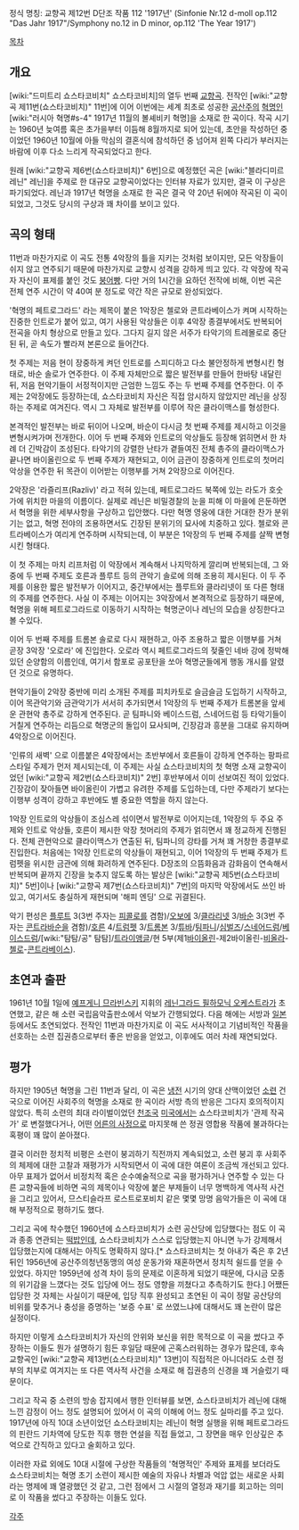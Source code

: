 정식 명칭: 교향곡 제12번 D단조 작품 112 '1917년'
(Sinfonie Nr.12 d-moll op.112 "Das Jahr 1917"/Symphony no.12 in D minor, op.112 'The Year 1917')

[[목차]]

== 개요 ==
[wiki:"드미트리 쇼스타코비치" 쇼스타코비치]의 열두 번째 [[교향곡]]. 전작인 [wiki:"교향곡 제11번(쇼스타코비치)" 11번]에 이어 이번에는 세계 최초로 성공한 [[공산주의]] [[혁명]]인 [wiki:"러시아 혁명#s-4" 1917년 11월의 볼셰비키 혁명]을 소재로 한 곡이다. 작곡 시기는 1960년 늦여름 혹은 초가을부터 이듬해 8월까지로 되어 있는데, 초안을 작성하던 중이었던 1960년 10월에 아들 막심의 결혼식에 참석하던 중 넘어져 왼쪽 다리가 부러지는 바람에 이후 다소 느리게 작곡되었다고 한다.

원래 [wiki:"교향곡 제6번(쇼스타코비치)" 6번]으로 예정했던 곡은 [wiki:"블라디미르 레닌" 레닌]을 주제로 한 대규모 교향곡이었다는 인터뷰 자료가 있지만, 결국 이 구상은 파기되었다. 레닌과 1917년 혁명을 소재로 한 곡은 결국 약 20년 뒤에야 작곡된 이 곡이 되었고, 그것도 당시의 구상과 꽤 차이를 보이고 있다.

== 곡의 형태 ==
11번과 마찬가지로 이 곡도 전통 4악장의 틀을 지키는 것처럼 보이지만, 모든 악장들이 쉬지 않고 연주되기 때문에 마찬가지로 교향시 성격을 강하게 띄고 있다. 각 악장에 작곡자 자신이 표제를 붙인 것도 [[붕어빵]]. 다만 거의 1시간을 요하던 전작에 비해, 이번 곡은 전체 연주 시간이 약 40여 분 정도로 약간 작은 규모로 완성되었다.

'혁명의 페트로그라드' 라는 제목이 붙은 1악장은 첼로와 콘트라베이스가 켜며 시작하는 진중한 인트로가 붙어 있고, 여기 사용된 악상들은 이후 4악장 종결부에서도 반복되어 전곡을 아치 형상으로 만들고 있다. 그다지 길지 않은 서주가 타악기의 트레몰로로 중단된 뒤, 곧 속도가 빨라져 본론으로 들어간다.

첫 주제는 저음 현이 장중하게 켜던 인트로를 스피디하고 다소 불안정하게 변형시킨 형태로, 바순 솔로가 연주한다. 이 주제 자체만으로 짧은 발전부를 만들어 한바탕 내달린 뒤, 저음 현악기들이 서정적이지만 근엄한 느낌도 주는 두 번째 주제를 연주한다. 이 주제는 2악장에도 등장하는데, 쇼스타코비치 자신은 직접 암시하지 않았지만 레닌을 상징하는 주제로 여겨진다. 역시 그 자체로 발전부를 이루어 작은 클라이맥스를 형성한다.

본격적인 발전부는 바로 뒤이어 나오며, 바순이 다시금 첫 번째 주제를 제시하고 이것을 변형시켜가며 전개한다. 이어 두 번째 주제와 인트로의 악상들도 등장해 얽히면서 한 차례 더 긴박감이 조성된다. 타악기의 강렬한 난타가 곁들여진 전체 총주의 클라이맥스가 끝나면 바이올린으로 두 번째 주제가 재현되고, 이어 금관이 장중하게 인트로의 첫머리 악상을 연주한 뒤 목관이 이어받는 이행부를 거쳐 2악장으로 이어진다.

2악장은 '라즐리프(Razliv)' 라고 적혀 있는데, 페트로그라드 북쪽에 있는 라도가 호숫가에 위치한 마을의 이름이다. 실제로 레닌은 비밀경찰의 눈을 피해 이 마을에 은둔하면서 혁명을 위한 세부사항을 구상하고 입안했다. 다만 혁명 영웅에 대한 거대한 찬가 분위기는 없고, 혁명 전야의 조용하면서도 긴장된 분위기의 묘사에 치중하고 있다. 첼로와 콘트라베이스가 여리게 연주하며 시작되는데, 이 부분은 1악장의 두 번째 주제를 살짝 변형시킨 형태다.

이 첫 주제는 마치 리프처럼 이 악장에서 계속해서 나지막하게 깔리며 반복되는데, 그 와중에 두 번째 주제도 호른과 플루트 등의 관악기 솔로에 의해 조용히 제시된다. 이 두 주제를 이용한 짧은 발전부가 이어지고, 중간부에서는 플루트와 클라리넷이 또 다른 형태의 주제를 연주한다. 사실 이 주제는 이어지는 3악장에서 본격적으로 등장하기 때문에, 혁명을 위해 페트로그라드로 이동하기 시작하는 혁명군이나 레닌의 모습을 상징한다고 볼 수있다.

이어 두 번째 주제를 트롬본 솔로로 다시 재현하고, 아주 조용하고 짧은 이행부를 거쳐 곧장 3악장 '오로라' 에 진입한다. 오로라 역시 페트로그라드의 젖줄인 네바 강에 정박해 있던 순양함의 이름인데, 여기서 함포로 공포탄을 쏘아 혁명군들에게 행동 개시를 알렸던 것으로 유명하다.

현악기들이 2악장 중반에 미리 소개된 주제를 피치카토로 슬금슬금 도입하기 시작하고, 이어 목관악기와 금관악기가 서서히 추가되면서 1악장의 두 번째 주제가 트롬본을 앞세운 관현악 총주로 강하게 연주된다. 곧 팀파니와 베이스드럼, 스네어드럼 등 타악기들이 거칠게 연주하는 리듬으로 혁명군의 돌입이 묘사되며, 긴장감과 흥분을 그대로 유지하며 4악장으로 이어진다.

'인류의 새벽' 으로 이름붙은 4악장에서는 초반부에서 호른들이 강하게 연주하는 팡파르 스타일 주제가 먼저 제시되는데, 이 주제는 사실 쇼스타코비치의 첫 혁명 소재 교향곡이었던 [wiki:"교향곡 제2번(쇼스타코비치)" 2번] 후반부에서 이미 선보여진 적이 있었다. 긴장감이 잦아들면 바이올린이 가볍고 유려한 주제를 도입하는데, 다만 주제라기 보다는 이행부 성격이 강하고 후반에도 별 중요한 역할을 하지 않는다.

1악장 인트로의 악상들이 조심스레 섞이면서 발전부로 이어지는데, 1악장의 두 주요 주제와 인트로 악상들, 호른이 제시한 악장 첫머리의 주제가 얽히면서 꽤 정교하게 진행된다. 전체 관현악으로 클라이맥스가 연출된 뒤, 팀파니의 강타를 거쳐 꽤 거창한 종결부로 진입한다. 처음에는 1악장 인트로의 악상들이 재현되고, 이어 1악장의 두 번째 주제가 트럼펫을 위시한 금관에 의해 화려하게 연주된다. D장조의 으뜸화음과 감화음이 연속해서 반복되며 끝까지 긴장을 늦추지 않도록 하는 발상은 [wiki:"교향곡 제5번(쇼스타코비치)" 5번]이나 [wiki:"교향곡 제7번(쇼스타코비치)" 7번]의 마지막 악장에서도 쓰인 바 있고, 여기서도 충실하게 재현되며 '해피 엔딩' 으로 귀결된다.

악기 편성은 [[플루트]] 3(3번 주자는 [[피콜로]]를 겸함)/[[오보에]] 3/[[클라리넷]] 3/[[바순]] 3(3번 주자는 [[콘트라바순]]을 겸함)/[[호른]] 4/[[트럼펫]] 3/[[트롬본]] 3/[[튜바]]/[[팀파니]]/[[심벌즈]]/[[스네어드럼]]/[[베이스드럼]]/[wiki:"탐탐/공" 탐탐]/[[트라이앵글]]/현 5부(제1[[바이올린]]-제2바이올린-[[비올라]]-[[첼로]]-[[콘트라베이스]]).

== 초연과 출판 ==
1961년 10월 1일에 [[예프게니 므라빈스키]] 지휘의 [[레닌그라드 필하모닉 오케스트라]]가 초연했고, 같은 해 소련 국립음악출판소에서 악보가 간행되었다. 다음 해에는 서방과 [[일본]] 등에서도 초연되었다. 전작인 11번과 마찬가지로 이 곡도 서사적이고 기념비적인 작품을 선호하는 소련 집권층으로부터 좋은 반응을 얻었고, 이후에도 여러 차례 재연되었다.

== 평가 ==
하지만 1905년 혁명을 그린 11번과 달리, 이 곡은 [[냉전]] 시기의 양대 산맥이었던 [[소련]] 건국으로 이어진 사회주의 혁명을 소재로 한 곡이라 서방 측의 반응은 그다지 호의적이지 않았다. 특히 소련의 최대 라이벌이었던 [[천조국]] [[미국]]에서는 쇼스타코비치가 '관제 작곡가' 로 변절했다거나, 어떤 [[어른의 사정]]으로 마지못해 쓴 정권 영합용 작품에 불과하다는 혹평이 꽤 많이 쏟아졌다.

결국 이러한 정치적 비평은 소련이 붕괴하기 직전까지 계속되었고, 소련 붕괴 후 사회주의 체제에 대한 고찰과 재평가가 시작되면서 이 곡에 대한 여론이 조금씩 개선되고 있다. 아무 표제가 없어서 비정치적 혹은 순수예술적으로 곡을 평가하거나 연주할 수 있는 다른 교향곡들에 비하면 곡의 제목이나 악장에 붙은 부제들이 너무 명백하게 역사적 사건을 그리고 있어서, 므스티슬라프 로스트로포비치 같은 몇몇 망명 음악가들은 이 곡에 대해 부정적으로 평하기도 했다.

그리고 곡에 착수했던 1960년에 쇼스타코비치가 소련 공산당에 입당했다는 점도 이 곡과 종종 연관되는 [[떡밥]]인데, 쇼스타코비치가 스스로 입당했는지 아니면 누가 강제해서 입당했는지에 대해서는 아직도 명확하지 않다.[* 쇼스타코비치는 첫 아내가 죽은 후 2년 뒤인 1956년에 공산주의청년동맹의 여성 운동가와 재혼하면서 정치적 쉴드를 얻을 수 있었다. 하지만 1959년에 성격 차이 등의 문제로 이혼하게 되었기 때문에, 다시금 모종의 위기감을 느꼈다는 것도 입당에 어느 정도 영향을 끼쳤다고 추측하기도 한다.] 어쨌든 입당한 것 자체는 사실이기 때문에, 입당 직후 완성되고 초연된 이 곡이 정말 공산당의 비위를 맞추거나 충성을 증명하는 '보증 수표' 로 쓰였느냐에 대해서도 꽤 논란이 많은 실정이다.

하지만 이렇게 쇼스타코비치가 자신의 안위와 보신을 위한 목적으로 이 곡을 썼다고 주장하는 이들도 뭔가 설명하기 힘든 후일담 때문에 곤혹스러워하는 경우가 많은데, 후속 교향곡인 [wiki:"교향곡 제13번(쇼스타코비치)" 13번]이 직접적은 아니더라도 소련 정부의 치부로 여겨지는 또 다른 역사적 사건을 소재로 해 집권층의 신경을 꽤 거슬렀기 때문이다.

그리고 작곡 중 소련의 방송 잡지에서 행한 인터뷰를 보면, 쇼스타코비치가 레닌에 대해 느낀 감정이 어느 정도 설명되어 있어서 이 곡의 이해에 어느 정도 실마리를 주고 있다. 1917년에 아직 10대 소년이었던 쇼스타코비치는 레닌이 혁명 실행을 위해 페트로그라드의 핀란드 기차역에 당도한 직후 행한 연설을 직접 들었고, 그 장면을 매우 인상깊은 추억으로 간직하고 있다고 술회하고 있다.

이러한 자료 외에도 10대 시절에 구상한 작품들의 '혁명적인' 주제와 표제를 보더라도 쇼스타코비치는 혁명 초기 소련이 제시한 예술의 자유나 차별과 억압 없는 새로운 사회라는 명제에 꽤 열광했던 것 같고, 그런 점에서 그 시절의 열정과 재기를 회고하는 의미로 이 작품을 썼다고 주장하는 이들도 있다.

[[각주]]
